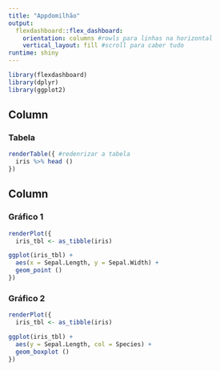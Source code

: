 ```yaml
---
title: "Appdomilhão"
output: 
  flexdashboard::flex_dashboard:
    orientation: columns #rowls para linhas na horizontal
    vertical_layout: fill #scroll para caber tudo 
runtime: shiny    
---
```


```r
library(flexdashboard)
library(dplyr)
library(ggplot2)
```

Column {data-width=500}
-----------------------------------------------------------------------

### Tabela

```r
renderTable({ #redenrizar a tabela
  iris %>% head ()
})
```

Column {data-width=500}
-----------------------------------------------------------------------

### Gráfico 1

```r
renderPlot({
  iris_tbl <- as_tibble(iris)

ggplot(iris_tbl) +
  aes(x = Sepal.Length, y = Sepal.Width) +
  geom_point ()
})


```

### Gráfico 2

```r
renderPlot({
  iris_tbl <- as_tibble(iris)

ggplot(iris_tbl) +
  aes(y = Sepal.Length, col = Species) +
  geom_boxplot ()
})
```

